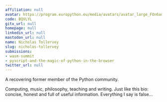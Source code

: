 ```yaml
---
affiliation: null
avatar: https://program.europython.eu/media/avatars/avatar_large_FOn6ad4.jpg
code: BQVLYL
gitx_url: null
homepage: null
linkedin_url: null
mastodon_url: null
name: Nicholas Tollervey
slug: nicholas-tollervey
submissions:
- wasm-summit
- pyscript-and-the-magic-of-python-in-the-browser
twitter_url: null
---
```


A recovering former member of the Python community.

Computing, music, philosophy, teaching and writing. Just like this bio: concise, honest and full of useful information. Everything I say is false...